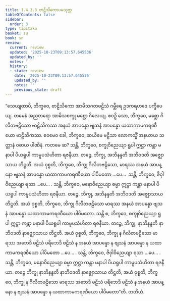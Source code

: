 ```yaml
---
title: 1.4.3.3 ဗာဠိသိကောပမသုတ္တ
tableOfContents: false
sidebar:
  order: 3
type: tipitaka
basket: su
book: sn
review:
  current: review
  updated: '2025-10-23T09:13:57.645536'
  updated_by: ''
  notes: ''
  history:
  - state: review
    date: '2025-10-23T09:13:57.645536'
    updated_by: ''
    notes: ''
    previous_state: draft
---
```



<ReviewStatus review={frontmatter.review} showDetails={true} />

<HypothesisAnnotation frontmatter={frontmatter} />

<DynamicBreadcrumb />

<Division number="230" book="sn" e="ch" v="18" p="313">

<Paragraph number="933" book="sn">
“သေယျထာပိ, ဘိက္ခဝေ, ဗာဠိသိကော အာမိသဂတဗဠိသံ ဂမ္ဘီရေ ဥဒကရဟဒေ ပက္ခိပေယျ. တမေနံ အညတရော အာမိသစက္ခု မစ္ဆော ဂိလေယျ. ဧဝဉှိ သော, ဘိက္ခဝေ, မစ္ဆော ဂိလိတဗဠိသော ဗာဠိသိကဿ အနယံ အာပန္နော ဗျသနံ အာပန္နော ယထာကာမကရဏီယော ဗာဠိသိကဿ.
</Paragraph>

<Paragraph number="934" book="sn">
ဧဝမေဝ ခေါ, ဘိက္ခဝေ, ဆယိမေ ဗဠိသာ လောကသ္မိံ အနယာယ သတ္တာနံ ဝဓာယ ပါဏိနံ. ကတမေ ဆ? သန္တိ, ဘိက္ခဝေ, စက္ခုဝိညေယျာ ရူပါ ဣဋ္ဌာ ကန္တာ မနာပါ ပိယရူပါ ကာမူပသံဟိတာ ရဇနီယာ. တဉ္စေ, ဘိက္ခု, အဘိနန္ဒတိ အဘိဝဒတိ အဇ္ဈောသာယ တိဋ္ဌတိ. အယံ ဝုစ္စတိ, ဘိက္ခဝေ, ဘိက္ခု ဂိလိတဗဠိသော, မာရဿ အနယံ အာပန္နော ဗျသနံ အာပန္နော ယထာကာမကရဏီယော ပါပိမတော …ပေ…  သန္တိ, ဘိက္ခဝေ, ဇိဝှါဝိညေယျာ ရသာ …ပေ… .
</Paragraph>

<Paragraph number="935" book="sn">
သန္တိ, ဘိက္ခဝေ, မနောဝိညေယျာ ဓမ္မာ ဣဋ္ဌာ ကန္တာ မနာပါ ပိယရူပါ ကာမူပသံဟိတာ ရဇနီယာ. တဉ္စေ, ဘိက္ခု, အဘိနန္ဒတိ အဘိဝဒတိ အဇ္ဈောသာယ တိဋ္ဌတိ. အယံ ဝုစ္စတိ, ဘိက္ခဝေ, ဘိက္ခု ဂိလိတဗဠိသော မာရဿ အနယံ အာပန္နော ဗျသနံ အာပန္နော ယထာကာမကရဏီယော ပါပိမတော.
</Paragraph>

<Paragraph number="936" book="sn">
သန္တိ စ, ဘိက္ခဝေ, စက္ခုဝိညေယျာ ရူပါ ဣဋ္ဌာ ကန္တာ မနာပါ ပိယရူပါ ကာမူပသံဟိတာ ရဇနီယာ. တဉ္စေ, ဘိက္ခု, နာဘိနန္ဒတိ နာဘိဝဒတိ နာဇ္ဈောသာယ တိဋ္ဌတိ. အယံ ဝုစ္စတိ, ဘိက္ခဝေ, ဘိက္ခု န ဂိလိတဗဠိသော မာရဿ အဘေဒိ ဗဠိသံ ပရိဘေဒိ ဗဠိသံ န အနယံ အာပန္နော န ဗျသနံ အာပန္နော န ယထာကာမကရဏီယော ပါပိမတော …ပေ… .
</Paragraph>

<Paragraph number="937" book="sn">
သန္တိ, ဘိက္ခဝေ, ဇိဝှါဝိညေယျာ ရသာ …ပေ… . သန္တိ, ဘိက္ခဝေ, မနောဝိညေယျာ ဓမ္မာ ဣဋ္ဌာ ကန္တာ မနာပါ ပိယရူပါ ကာမူပသံဟိတာ ရဇနီယာ. တဉ္စေ ဘိက္ခု နာဘိနန္ဒတိ နာဘိဝဒတိ နာဇ္ဈောသာယ တိဋ္ဌတိ, အယံ ဝုစ္စတိ, ဘိက္ခဝေ, ဘိက္ခု န ဂိလိတဗဠိသော မာရဿ အဘေဒိ ဗဠိသံ ပရိဘေဒိ ဗဠိသံ န အနယံ အာပန္နော န ဗျသနံ အာပန္နော န ယထာကာမကရဏီယော ပါပိမတော”တိ.

</Paragraph>
</Division>

<Paragraph number="938" type="center" book="sn">
တတိယံ.
</Paragraph>